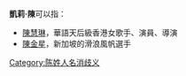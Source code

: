 '''凱莉·陳'''可以指：
* [[陳慧琳|陳慧琳]]，華語天后級香港女歌手、演員、導演
* [[陳金星|陳金星]]，新加坡的滑浪風帆選手
{{Disambiguation|Cat=三字人名譯名消歧義}}
[[Category:陈姓人名消歧义|Category:陈姓人名消歧义]]